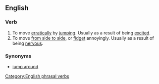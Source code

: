 ==English==

===Verb===
{{infl|en|verb|head=[[jump]] [[about]]}}

# To move [[erratically]] by [[jumping]]. Usually as a result of being [[excited]].
# To move [[from side to side]], or [[fidget]] annoyingly. Usually as a result of being [[nervous]].

===Synonyms===
*[[jump around]]

[[Category:English phrasal verbs]]